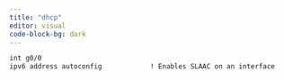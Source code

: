 ```yaml
---
title: "dhcp"
editor: visual
code-block-bg: dark
---
```


``` .abc
int g0/0
ipv6 address autoconfig            ! Enables SLAAC on an interface
```
